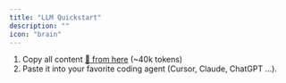 ```yaml
---
title: "LLM Quickstart"
description: ""
icon: "brain"
---
```




1. Copy all content [🔗  from here](https://docs.browser-use.com/llms-full.txt)  (~40k tokens)
2. Paste it into your favorite coding agent (Cursor, Claude, ChatGPT ...). 
